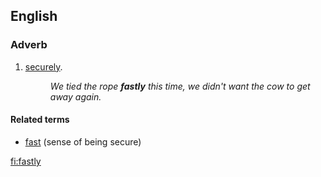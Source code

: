 ==English==

===Adverb===
{{en-adv}}

# [[securely]].
#:''We tied the rope '''fastly''' this time, we didn't want the cow to get away again.''

====Related terms====
*[[fast]] (sense of being secure)

[[fi:fastly]]